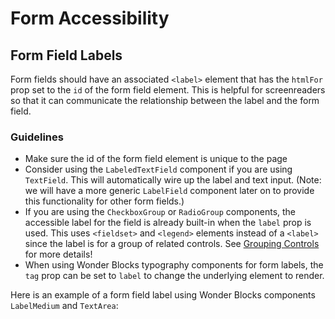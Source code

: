 
<Meta of={AccessibilityStories} />

# Form Accessibility

## Form Field Labels

Form fields should have an associated `<label>` element that has the `htmlFor`
prop set to the `id` of the form field element. This is helpful for
screenreaders so that it can communicate the relationship between the label and
the form field.

### Guidelines
- Make sure the id of the form field element is unique to the page
- Consider using the `LabeledTextField` component if you are using `TextField`.
This will automatically wire up the label and text input. (Note: we will have
a more generic `LabelField` component later on to provide this functionality
for other form fields.)
- If you are using the `CheckboxGroup` or `RadioGroup` components, the accessible
label for the field is already built-in when the `label` prop is used. This
uses `<fieldset>` and `<legend>` elements instead of a `<label>` since the label
is for a group of related controls. See
[Grouping Controls](https://www.w3.org/WAI/tutorials/forms/grouping/)
for more details!
- When using Wonder Blocks typography components for form labels, the `tag`
prop can be set to `label` to change the underlying element to render.


Here is an example of a form field label using Wonder Blocks components
`LabelMedium` and `TextArea`:

<Canvas of={AccessibilityStories.FormLabelExample} />
